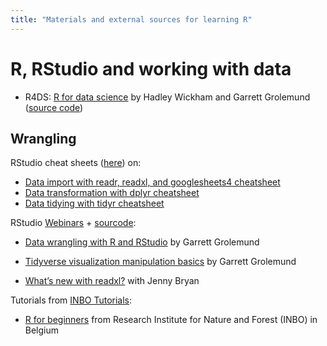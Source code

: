 ```yaml
---
title: "Materials and external sources for learning R"
---
```


# R, RStudio and working with data

-   R4DS: [R for data science](https://r4ds.had.co.nz/index.html) by Hadley Wickham and Garrett Grolemund ([source code](https://github.com/hadley/r4ds))

## Wrangling

RStudio cheat sheets ([here](https://www.rstudio.com/resources/cheatsheets/)) on:

-   [Data import with readr, readxl, and googlesheets4 cheatsheet](https://raw.githubusercontent.com/rstudio/cheatsheets/main/data-import.pdf)
-   [Data transformation with dplyr cheatsheet](https://raw.githubusercontent.com/rstudio/cheatsheets/main/data-transformation.pdf)
-   [Data tidying with tidyr cheatsheet](https://raw.githubusercontent.com/rstudio/cheatsheets/main/tidyr.pdf)

RStudio [Webinars](https://www.rstudio.com/resources/webinars/) + [sourcode](https://github.com/rstudio/webinars):

-   [Data wrangling with R and RStudio](https://www.rstudio.com/resources/webinars/data-wrangling-with-r-and-rstudio/) by Garrett Grolemund

-   [Tidyverse visualization manipulation basics](https://www.rstudio.com/resources/webinars/tidyverse-visualization-manipulation-basics/) by Garrett Grolemund

-   [What's new with readxl?](https://www.rstudio.com/resources/webinars/what-s-new-with-readxl-a-tidyverse-solution-for-reading-data-stored-in-xls-or-xlsx-format/) with Jenny Bryan

Tutorials from [INBO Tutorials](https://inbo.github.io/tutorials/):

-   [R for beginners](https://github.com/inbo/tutorials/tree/master/content/tutorials/r_beginners) from Research Institute for Nature and Forest (INBO) in Belgium
